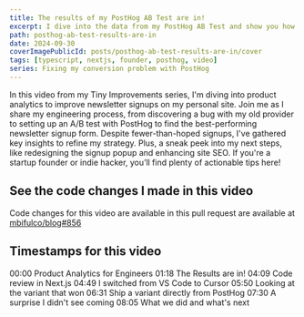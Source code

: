 ```yaml
---
title: The results of my PostHog AB Test are in!
excerpt: I dive into the data from my PostHog AB Test and show you how to interpret the results.
path: posthog-ab-test-results-are-in
date: 2024-09-30
coverImagePublicId: posts/posthog-ab-test-results-are-in/cover
tags: [typescript, nextjs, founder, posthog, video]
series: Fixing my conversion problem with PostHog
---
```


In this video from my Tiny Improvements series, I'm diving into product analytics to improve newsletter signups on my personal site. Join me as I share my engineering process, from discovering a bug with my old provider to setting up an A/B test with PostHog to find the best-performing newsletter signup form. Despite fewer-than-hoped signups, I've gathered key insights to refine my strategy. Plus, a sneak peek into my next steps, like redesigning the signup popup and enhancing site SEO. If you're a startup founder or indie hacker, you’ll find plenty of actionable tips here!

## See the code changes I made in this video

Code changes for this video are available in this pull request are available at [mbifulco/blog#856](https://github.com/mbifulco/blog/pull/856)

## Timestamps for this video

00:00 Product Analytics for Engineers
01:18 The Results are in!
04:09 Code review in Next.js
04:49 I switched from VS Code to Cursor
05:50 Looking at the variant that won
06:31 Ship a variant directly from PostHog
07:30 A surprise I didn't see coming
08:05 What we did and what's next


